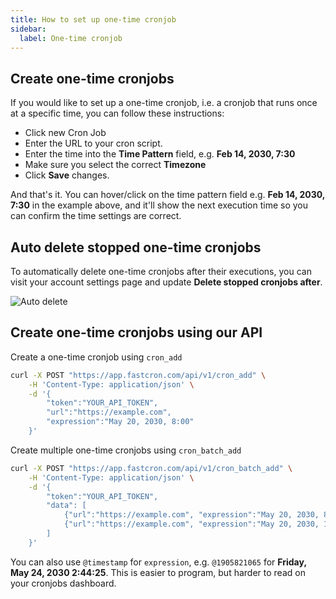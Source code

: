 ```yaml
---
title: How to set up one-time cronjob
sidebar:
  label: One-time cronjob
---
```



## Create one-time cronjobs
If you would like to set up a one-time cronjob, i.e. a cronjob that runs once at a specific time, you can follow these instructions:

- Click new Cron Job
- Enter the URL to your cron script.
- Enter the time into the **Time Pattern** field, e.g. **Feb 14, 2030, 7:30**
- Make sure you select the correct **Timezone**
- Click **Save** changes.

And that's it. 
You can hover/click on the time pattern field e.g. **Feb 14, 2030, 7:30** in the example above, and it'll show the next execution time so you can confirm the time settings are correct.

## Auto delete stopped one-time cronjobs
To automatically delete one-time cronjobs after their executions, you can visit your account settings page and update **Delete stopped cronjobs after**.

![Auto delete](/screenshots/account-settings.png)

## Create one-time cronjobs using our API
Create a one-time cronjob using `cron_add`
```bash
curl -X POST "https://app.fastcron.com/api/v1/cron_add" \
    -H 'Content-Type: application/json' \
    -d '{
        "token":"YOUR_API_TOKEN",
        "url":"https://example.com",
        "expression":"May 20, 2030, 8:00"
    }'
 ```

Create multiple one-time cronjobs using `cron_batch_add`

```bash
curl -X POST "https://app.fastcron.com/api/v1/cron_batch_add" \
    -H 'Content-Type: application/json' \
    -d '{
        "token":"YOUR_API_TOKEN",
        "data": [
            {"url":"https://example.com", "expression":"May 20, 2030, 8:00"},
            {"url":"https://example.com", "expression":"May 20, 2030, 19:00"}
        ]
    }'
```

You can also use `@timestamp` for `expression`, e.g. `@1905821065` for **Friday, May 24, 2030 2:44:25**. This is easier to program, but harder to read on your cronjobs dashboard.